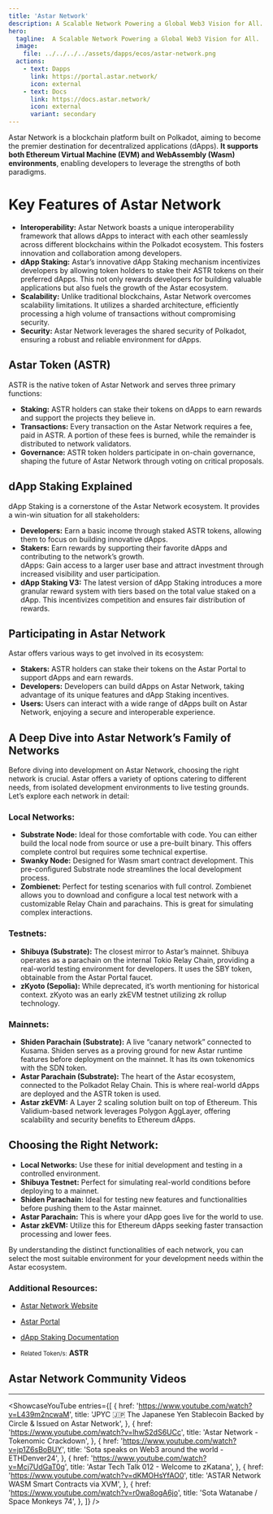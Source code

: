 ```yaml
---
title: 'Astar Network'
description: A Scalable Network Powering a Global Web3 Vision for All.
hero:
  tagline:  A Scalable Network Powering a Global Web3 Vision for All.
  image: 
    file: ../../../../assets/dapps/ecos/astar-network.png
  actions:
    - text: Dapps
      link: https://portal.astar.network/
      icon: external
    - text: Docs
      link: https://docs.astar.network/
      icon: external
      variant: secondary
---
```



Astar Network is a blockchain platform built on Polkadot, aiming to become the premier destination for decentralized applications (dApps). **It supports both Ethereum Virtual Machine (EVM) and WebAssembly (Wasm) environments**, enabling developers to leverage the strengths of both paradigms.

# Key Features of Astar Network
- **Interoperability:** Astar Network boasts a unique interoperability framework that allows dApps to interact with each other seamlessly across different blockchains within the Polkadot ecosystem. This fosters innovation and collaboration among developers.
- **dApp Staking:** Astar’s innovative dApp Staking mechanism incentivizes developers by allowing token holders to stake their ASTR tokens on their preferred dApps. This not only rewards developers for building valuable applications but also fuels the growth of the Astar ecosystem.
- **Scalability:** Unlike traditional blockchains, Astar Network overcomes scalability limitations. It utilizes a sharded architecture, efficiently processing a high volume of transactions without compromising security.
- **Security:** Astar Network leverages the shared security of Polkadot, ensuring a robust and reliable environment for dApps.

## Astar Token (ASTR)
ASTR is the native token of Astar Network and serves three primary functions:
- **Staking:** ASTR holders can stake their tokens on dApps to earn rewards and support the projects they believe in.
- **Transactions:** Every transaction on the Astar Network requires a fee, paid in ASTR. A portion of these fees is burned, while the remainder is distributed to network validators.
- **Governance:** ASTR token holders participate in on-chain governance, shaping the future of Astar Network through voting on critical proposals.

## dApp Staking Explained
dApp Staking is a cornerstone of the Astar Network ecosystem. It provides a win-win situation for all stakeholders:
- **Developers:** Earn a basic income through staked ASTR tokens, allowing them to focus on building innovative dApps.
- **Stakers:** Earn rewards by supporting their favorite dApps and contributing to the network’s growth.  
  dApps: Gain access to a larger user base and attract investment through increased visibility and user participation.
- **dApp Staking V3:** The latest version of dApp Staking introduces a more granular reward system with tiers based on the total value staked on a dApp. This incentivizes competition and ensures fair distribution of rewards.

## Participating in Astar Network
Astar offers various ways to get involved in its ecosystem:
- **Stakers:** ASTR holders can stake their tokens on the Astar Portal to support dApps and earn rewards.
- **Developers:** Developers can build dApps on Astar Network, taking advantage of its unique features and dApp Staking incentives.
- **Users:** Users can interact with a wide range of dApps built on Astar Network, enjoying a secure and interoperable experience.

## A Deep Dive into Astar Network’s Family of Networks
Before diving into development on Astar Network, choosing the right network is crucial. Astar offers a variety of options catering to different needs, from isolated development environments to live testing grounds. Let’s explore each network in detail:

### Local Networks:
- **Substrate Node:** Ideal for those comfortable with code. You can either build the local node from source or use a pre-built binary. This offers complete control but requires some technical expertise.
- **Swanky Node:** Designed for Wasm smart contract development. This pre-configured Substrate node streamlines the local development process.
- **Zombienet:** Perfect for testing scenarios with full control. Zombienet allows you to download and configure a local test network with a customizable Relay Chain and parachains. This is great for simulating complex interactions.

### Testnets:
- **Shibuya (Substrate):** The closest mirror to Astar’s mainnet. Shibuya operates as a parachain on the internal Tokio Relay Chain, providing a real-world testing environment for developers. It uses the SBY token, obtainable from the Astar Portal faucet.
- **zKyoto (Sepolia):** While deprecated, it’s worth mentioning for historical context. zKyoto was an early zkEVM testnet utilizing zk rollup technology.

### Mainnets:
- **Shiden Parachain (Substrate):** A live “canary network” connected to Kusama. Shiden serves as a proving ground for new Astar runtime features before deployment on the mainnet. It has its own tokenomics with the SDN token.
- **Astar Parachain (Substrate):** The heart of the Astar ecosystem, connected to the Polkadot Relay Chain. This is where real-world dApps are deployed and the ASTR token is used.
- **Astar zkEVM:** A Layer 2 scaling solution built on top of Ethereum. This Validium-based network leverages Polygon AggLayer, offering scalability and security benefits to Ethereum dApps.

## Choosing the Right Network:
- **Local Networks:** Use these for initial development and testing in a controlled environment.
- **Shibuya Testnet:** Perfect for simulating real-world conditions before deploying to a mainnet.
- **Shiden Parachain:** Ideal for testing new features and functionalities before pushing them to the Astar mainnet.
- **Astar Parachain:** This is where your dApp goes live for the world to use.
- **Astar zkEVM:** Utilize this for Ethereum dApps seeking faster transaction processing and lower fees.

By understanding the distinct functionalities of each network, you can select the most suitable environment for your development needs within the Astar ecosystem.

### Additional Resources:
- [Astar Network Website](https://astar.network/)
- [Astar Portal](https://portal.astar.network/)
- [dApp Staking Documentation](https://docs.astar.network/)

- <small>Related Token/s:</small> **ASTR**

## Astar Network Community Videos
------------
<ShowcaseYouTube
  entries={[
        {
    href: 'https://www.youtube.com/watch?v=L439m2ncwaM',
      title: 'JPYC 🇯🇵 The Japanese Yen Stablecoin Backed by Circle & Issued on Astar Network',
    },
        {
    href: 'https://www.youtube.com/watch?v=lhwS2dS6UCc',
      title: 'Astar Network - Tokenomic Crackdown',
    },
    {
    href: 'https://www.youtube.com/watch?v=jp1Z6sBoBUY',
      title: 'Sota speaks on Web3 around the world - ETHDenver24',
    },
       {
    href: 'https://www.youtube.com/watch?v=Mcj7UdGaT0g',
      title: 'Astar Tech Talk 012 - Welcome to zKatana',
    },
           {
    href: 'https://www.youtube.com/watch?v=dKMOHsYfAO0',
      title: 'ASTAR Network WASM Smart Contracts via XVM',
    },
         {
    href: 'https://www.youtube.com/watch?v=r0wa8ogA6jo',
      title: 'Sota Watanabe / Space Monkeys 74',
    },
  ]} />
